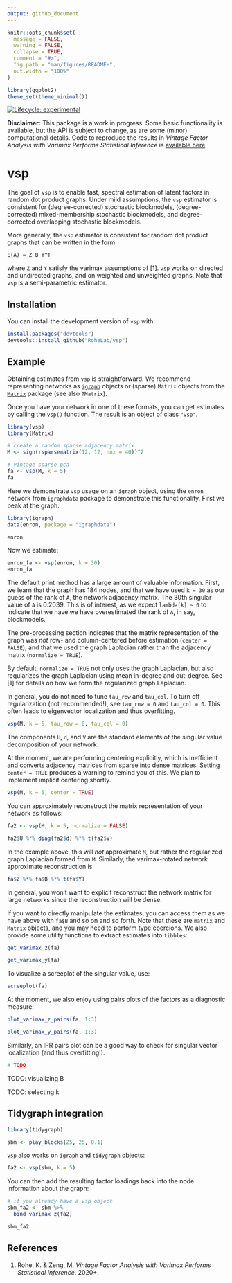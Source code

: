 ```yaml
---
output: github_document
---
```


<!-- README.md is generated from README.Rmd. Please edit that file -->

```r
knitr::opts_chunk$set(
  message = FALSE,
  warning = FALSE,
  collapse = TRUE,
  comment = "#>",
  fig.path = "man/figures/README-",
  out.width = "100%"
)

library(ggplot2)
theme_set(theme_minimal())
```

<!-- badges: start -->
[![Lifecycle: experimental](https://img.shields.io/badge/lifecycle-experimental-orange.svg)](https://www.tidyverse.org/lifecycle/#experimental)
<!-- badges: end -->

**Disclaimer:** This package is a work in progress. Some basic functionality is available, but the API is subject to change, as are some (minor) computational details. Code to reproduce the results in *Vintage Factor Analysis with Varimax Performs Statistical Inference* is [available here](https://github.com/RoheLab/vsp-paper).

# vsp

The goal of `vsp` is to enable fast, spectral estimation of latent factors in random dot product graphs. Under mild assumptions, the `vsp` estimator is consistent for (degree-corrected) stochastic blockmodels, (degree-corrected) mixed-membership stochastic blockmodels, and degree-corrected overlapping stochastic blockmodels.

More generally, the `vsp` estimator is consistent for random dot product graphs that can be written in the form

```
E(A) = Z B Y^T
```

where `Z` and `Y` satisfy the varimax assumptions of [1]. `vsp` works on directed and undirected graphs, and on weighted and unweighted graphs. Note that `vsp` is a semi-parametric estimator.

## Installation

You can install the development version of `vsp` with:

``` r
install.packages("devtools")
devtools::install_github("RoheLab/vsp")
```

## Example

Obtaining estimates from `vsp` is straightforward. We recommend representing networks as [`igraph`](https://igraph.org/r/) objects or (sparse) `Matrix` objects from the [`Matrix`](https://cran.r-project.org/web/packages/Matrix/index.html) package (see also `?Matrix`).

Once you have your network in one of these formats, you can get estimates by calling the `vsp()` function. The result is an object of class `"vsp"`.

```r
library(vsp)
library(Matrix)

# create a random sparse adjacency matrix
M <- sign(rsparsematrix(12, 12, nnz = 40))^2

# vintage sparse pca
fa <- vsp(M, k = 5)
fa
```

Here we demonstrate `vsp` usage on an `igraph` object, using the `enron` network from `igraphdata` package to demonstrate this functionality. First we peak at the graph:

```r
library(igraph)
data(enron, package = "igraphdata")

enron
```

Now we estimate:

```r
enron_fa <- vsp(enron, k = 30)
enron_fa
```

The default print method has a large amount of valuable information. First, we learn that the graph has 184 nodes, and that we have used `k = 30` as our guess of the rank of `A`, the network adjacency matrix. The 30th singular value of `A` is 0.2039. This is of interest, as we expect `lambda[k] ~ 0` to indicate that we have we have overestimated the rank of `A`, in say, blockmodels. 

The pre-processing section indicates that the matrix representation of the graph was *not* row- and column-centered before estimation (`center = FALSE`), and that we used the graph Laplacian rather than the adjacency matrix (`normalize = TRUE`).

By default, `normalize = TRUE` not only uses the graph Laplacian, but also regularizes the graph Laplacian using mean in-degree and out-degree. See [1] for details on how we form the regularized graph Laplacian.

In general, you do not need to tune `tau_row` and `tau_col`. To turn off regularization (not recommended!), see `tau_row = 0` and `tau_col = 0`. This often leads to eigenvector localization and thus overfitting.

```r
vsp(M, k = 5, tau_row = 0, tau_col = 0)
```

The components `U`, `d`, and `V` are the standard elements of the singular value decomposition of your network.

At the moment, we are performing centering explicitly, which is inefficient and converts adjacency matrices from sparse into dense matrices. Setting `center = TRUE` produces a warning to remind you of this. We plan to implement implicit centering shortly.

```r
vsp(M, k = 5, center = TRUE)
```

You can approximately reconstruct the matrix representation of your network as follows:

```r
fa2 <- vsp(M, k = 5, normalize = FALSE)

fa2$U %*% diag(fa2$d) %*% t(fa2$V)
```

In the example above, this will *not* approximate `M`, but rather the regularized graph Laplacian formed from `M`. Similarly, the varimax-rotated network approximate reconstruction is

```r
fa$Z %*% fa$B %*% t(fa$Y)
```

In general, you won't want to explicit reconstruct the network matrix for large networks since the reconstruction will be dense. 

If you want to directly manipulate the estimates, you can access them as we have above with `fa$B` and so on and so forth. Note that these are `matrix` and `Matrix` objects, and you may need to perform type coercions. We also provide some utility functions to extract estimates into `tibbles`:

```r
get_varimax_z(fa)
```

```r
get_varimax_y(fa)
```

To visualize a screeplot of the singular value, use:

```r
screeplot(fa)
```

At the moment, we also enjoy using pairs plots of the factors as a diagnostic measure:

```r
plot_varimax_z_pairs(fa, 1:3)
```

```r
plot_varimax_y_pairs(fa, 1:3)
```

Similarly, an IPR pairs plot can be a good way to check for singular vector localization (and thus overfitting!).

```r
# TODO
```

TODO: visualizing B

TODO: selecting k


## Tidygraph integration

```r
library(tidygraph)

sbm <- play_blocks(25, 25, 0.1)
```

`vsp` also works on `igraph` and `tidygraph` objects:

```r
fa2 <- vsp(sbm, k = 5)
```

You can then add the resulting factor loadings back into the node information about the graph:

```r
# if you already have a vsp object
sbm_fa2 <- sbm %>% 
  bind_varimax_z(fa2)

sbm_fa2
```

## References

1. Rohe, K. & Zeng, M. *Vintage Factor Analysis with Varimax Performs Statistical Inference*. 2020+.

